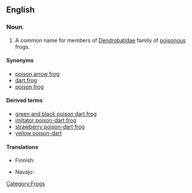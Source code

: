 ==English==

===Noun===
{{wikipedia}}
{{en-noun|sg=[[poison]] [[dart]] [[frog]]}}

# A common name for members of [[Dendrobatidae]] family of [[poisonous]] frogs.

====Synonyms====
*[[poison arrow frog]]
*[[dart frog]]
*[[poison frog]]

====Derived terms====
*[[green and black poison dart frog]]
*[[imitator poison-dart frog]]
*[[strawberry poison-dart frog]]
*[[yellow poison-dart]]

====Translations====
{{trans-top|frog of the family Dendrobatidae}}
* Finnish: {{t-|fi|nuolimyrkkysammakko}}
{{trans-mid}}
* Navajo: {{tø|nv|shádiʼááhdę́ę́ʼ chʼał kʼaasdáhígíí}}
{{trans-bottom}}

[[Category:Frogs]]